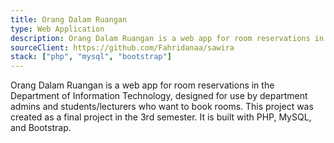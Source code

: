 ```yaml
---
title: Orang Dalam Ruangan
type: Web Application
description: Orang Dalam Ruangan is a web app for room reservations in the Department of Information Technology, designed for use by department admins and students/lecturers who want to book rooms. This project was created as a final project in the 3rd semester.
sourceClient: https://github.com/Fahridanaa/sawira
stack: ["php", "mysql", "bootstrap"]
---
```


Orang Dalam Ruangan is a web app for room reservations in the Department of Information Technology, designed for use by department admins and students/lecturers who want to book rooms. This project was created as a final project in the 3rd semester. It is built with PHP, MySQL, and Bootstrap.
```
